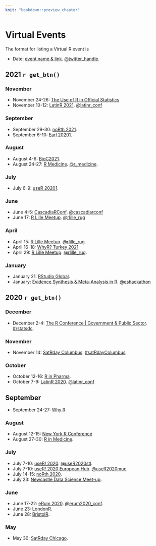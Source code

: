 ```yaml
---
knit: "bookdown::preview_chapter"
---
```


# Virtual Events

The format for listing a Virtual R event is

  * Date: [event name & link](http://www.example.com). [\@twitter_handle](https://twitter.com/twitter_handle).

## 2021 `r get_btn()` {-}

### November

  * November 24-26: [The Use of R in Official Statistics](https://r-project.ro/conference2021.html)
  * November 10-12: [LatinR 2021](https://latin-r.com/en). [\@latinr_conf](https://twitter.com/latinr_conf)

### September

  * September 29-30: [noRth 2021](https://rnorthconference.github.io/).
  * September 6-10: [Earl 20201](https://info.mango-solutions.com/earl-2021).

### August

   * August 4-6: [BioC2021](https://bioc2021.bioconductor.org/).
   * August 24-27: [R Medicine](https://events.linuxfoundation.org/r-medicine/). [\@r_medicine](https://twitter.com/r_medicine).

### July

  * July 6-9: [useR 20201](https://user2021.r-project.org/).

### June

  * June 4-5: [CascadiaRConf](https://cascadiarconf.com/). [\@cascadiarconf](https://twitter.com/cascadiarconf)
  * June 17: [R Lille Meetup](https://www.meetup.com/R-Lille/events/277902715/). [\@rlille_rug](https://twitter.com/rlille_rug)
  
### April

  * April 15: [R Lille Meetup](https://www.meetup.com/R-Lille/events/277031496/). [\@rlille_rug](https://twitter.com/rlille_rug).
  * April 16-18: [WhyR? Turkey 2021](http://whyr.pl/2021/turkey/)
  * April 29: [R Lille Meetup](https://www.meetup.com/R-Lille/events/277132394/). [\@rlille_rug](https://twitter.com/rlille_rug).

### January
  
  * January 21: [RStudio Global](https://rstudio.com/conference/).
  * January: [Evidence Synthesis & Meta-Analysis in R](https://www.eshackathon.org/events/2021-01-ESMAR.html). [\@eshackathon](https://twitter.com/eshackathon)

## 2020 `r get_btn()` {-}

### December

  * December 2-4: [The R Conference | Government & Public Sector](https://rstats.ai/gov/). [#rstatsdc](https://twitter.com/search?q=%23rstatsdc&src=typed_query).

### November

  * November 14: [SatRday Columbus](https://columbus2020.satrdays.org/). [#satRdayColumbus](https://twitter.com/search?q=%23satRdayColumbus&src=typed_query).

### October

  * October 12-16: [R in Pharma](https://rinpharma.com/).
  * October 7-9: [LatinR 2020](https://github.com/LatinR/presentaciones-LatinR2020). [\@latinr_conf](https://twitter.com/latinr_conf)

## September

  * September 24-27: [Why R](https://2020.whyr.pl/)

### August
  
  * August 12-15: [New York R Conference](https://rstats.ai/nyr/)
  * August 27-30: [R in Medicine](https://events.linuxfoundation.org/r-medicine/).

### July

  * July 7-10: [useR! 2020](https://user2020.r-project.org/). [\@useR2020stl](https://twitter.com/useR2020stl).
  * July 7-10: [useR! 2020 European Hub](https://user2020muc.r-project.org/). [\@useR2020muc](https://twitter.com/useR2020muc).
  * July 14-15: [noRth 2020](https://rnorthconference.github.io/).
  * July 23: [Newcastle Data Science Meet-up](https://www.meetup.com/Newcastle-Upon-Tyne-Data-Science-Meetup/events/271494400/).

### June

  * June 17-22: [eRum 2020](http://2020.erum.io/). [\@erum2020_conf](https://twitter.com/erum2020_conf).
  * June 23: [LondonR](https://mango-solutions.zoom.us/meeting/register/tJAtfuGsqjgiHtCTMIp4hgGHQTvfK8kD1kiU).
  * June 28: [BristolR](https://www.meetup.com/Bristol-R-User-Group/events/271309225/).

### May

  * May 30: [SatRday Chicago](https://chicago2020.satrdays.org).
